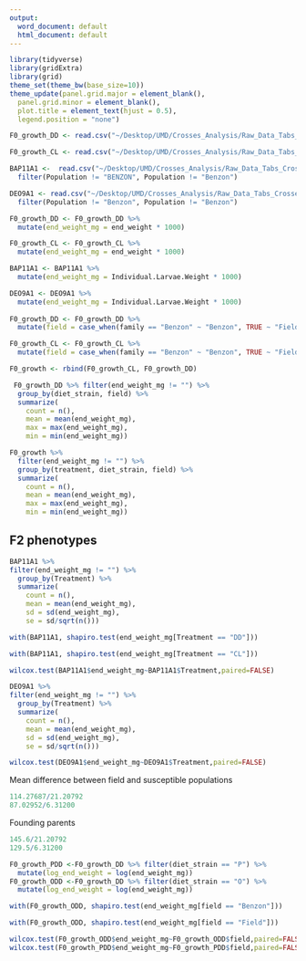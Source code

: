 ```yaml
---
output:
  word_document: default
  html_document: default
---
```

```r
library(tidyverse)
library(gridExtra)
library(grid)
theme_set(theme_bw(base_size=10))
theme_update(panel.grid.major = element_blank(),
  panel.grid.minor = element_blank(), 
  plot.title = element_text(hjust = 0.5),
  legend.position = "none")
```

```r
F0_growth_DD <- read.csv("~/Desktop/UMD/Crosses_Analysis/Raw_Data_Tabs_Crosses/F0_growth_phenotypes_DD.csv")

F0_growth_CL <- read.csv("~/Desktop/UMD/Crosses_Analysis/Raw_Data_Tabs_Crosses/F0_growth_phenotypes_CL.csv")

BAP11A1 <-  read.csv("~/Desktop/UMD/Crosses_Analysis/Raw_Data_Tabs_Crosses/tabs/BV_BA52_P11_BZM_A1_Scored.csv") %>%
  filter(Population != "BENZON", Population != "Benzon")

DEO9A1 <- read.csv("~/Desktop/UMD/Crosses_Analysis/Raw_Data_Tabs_Crosses/tabs/BV_DE107_O9_BZM_A1_Scored.csv")%>%
  filter(Population != "Benzon", Population != "Benzon")

```

```r
F0_growth_DD <- F0_growth_DD %>% 
  mutate(end_weight_mg = end_weight * 1000)

F0_growth_CL <- F0_growth_CL %>% 
  mutate(end_weight_mg = end_weight * 1000)

BAP11A1 <- BAP11A1 %>% 
  mutate(end_weight_mg = Individual.Larvae.Weight * 1000)

DEO9A1 <- DEO9A1 %>% 
  mutate(end_weight_mg = Individual.Larvae.Weight * 1000)
  
F0_growth_DD <- F0_growth_DD %>% 
  mutate(field = case_when(family == "Benzon" ~ "Benzon", TRUE ~ "Field"))

F0_growth_CL <- F0_growth_CL %>% 
  mutate(field = case_when(family == "Benzon" ~ "Benzon", TRUE ~ "Field"))

F0_growth <- rbind(F0_growth_CL, F0_growth_DD)
```



```r
 F0_growth_DD %>% filter(end_weight_mg != "") %>%
  group_by(diet_strain, field) %>%
  summarize(
    count = n(),
    mean = mean(end_weight_mg),
    max = max(end_weight_mg),
    min = min(end_weight_mg))
```

```r
F0_growth %>%
  filter(end_weight_mg != "") %>%
  group_by(treatment, diet_strain, field) %>%
  summarize(
    count = n(),
    mean = mean(end_weight_mg),
    max = max(end_weight_mg),
    min = min(end_weight_mg))
```

## F2 phenotypes
```r
BAP11A1 %>%
filter(end_weight_mg != "") %>%
  group_by(Treatment) %>%
  summarize(
    count = n(),
    mean = mean(end_weight_mg),
    sd = sd(end_weight_mg),
    se = sd/sqrt(n()))
```

```r
with(BAP11A1, shapiro.test(end_weight_mg[Treatment == "DD"]))

with(BAP11A1, shapiro.test(end_weight_mg[Treatment == "CL"]))
```

```r
wilcox.test(BAP11A1$end_weight_mg~BAP11A1$Treatment,paired=FALSE)
```

```r
DEO9A1 %>%
filter(end_weight_mg != "") %>%
  group_by(Treatment) %>%
  summarize(
    count = n(),
    mean = mean(end_weight_mg),
    sd = sd(end_weight_mg),
    se = sd/sqrt(n()))

```

```r
wilcox.test(DEO9A1$end_weight_mg~DEO9A1$Treatment,paired=FALSE)
```

Mean difference between field and susceptible populations
```r
114.27687/21.20792
87.02952/6.31200
```

Founding parents
```r
145.6/21.20792
129.5/6.31200
```

```r
F0_growth_PDD <-F0_growth_DD %>% filter(diet_strain == "P") %>%
  mutate(log_end_weight = log(end_weight_mg))
F0_growth_ODD <-F0_growth_DD %>% filter(diet_strain == "O") %>%
  mutate(log_end_weight = log(end_weight_mg))
```


```r
with(F0_growth_ODD, shapiro.test(end_weight_mg[field == "Benzon"]))

with(F0_growth_ODD, shapiro.test(end_weight_mg[field == "Field"]))
```

```r
wilcox.test(F0_growth_ODD$end_weight_mg~F0_growth_ODD$field,paired=FALSE)
wilcox.test(F0_growth_PDD$end_weight_mg~F0_growth_PDD$field,paired=FALSE)
```



